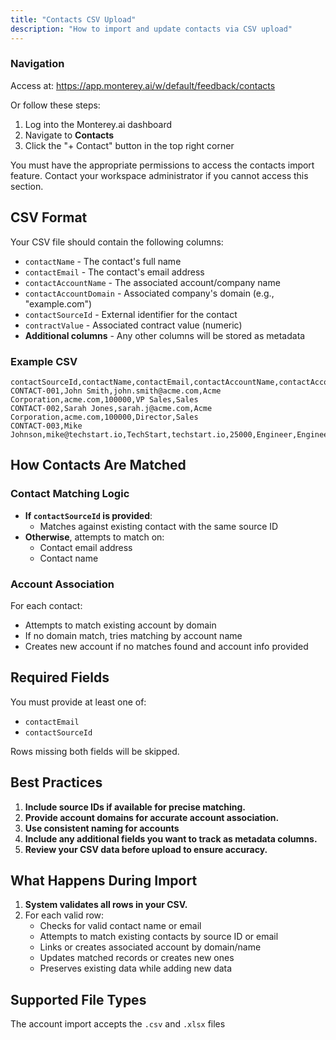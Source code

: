 ```yaml
---
title: "Contacts CSV Upload"
description: "How to import and update contacts via CSV upload"
---
```


### Navigation

Access at: https://app.monterey.ai/w/default/feedback/contacts

Or follow these steps:

1. Log into the Monterey.ai dashboard
2. Navigate to **Contacts**
3. Click the "+ Contact" button in the top right corner

<Note>
  You must have the appropriate permissions to access the contacts import
  feature. Contact your workspace administrator if you cannot access this
  section.
</Note>

## CSV Format

Your CSV file should contain the following columns:

- `contactName` - The contact's full name
- `contactEmail` - The contact's email address
- `contactAccountName` - The associated account/company name
- `contactAccountDomain` - Associated company's domain (e.g., "example.com")
- `contactSourceId` - External identifier for the contact
- `contractValue` - Associated contract value (numeric)
- **Additional columns** - Any other columns will be stored as metadata

### Example CSV

```csv
contactSourceId,contactName,contactEmail,contactAccountName,contactAccountDomain,contractValue,title,department
CONTACT-001,John Smith,john.smith@acme.com,Acme Corporation,acme.com,100000,VP Sales,Sales
CONTACT-002,Sarah Jones,sarah.j@acme.com,Acme Corporation,acme.com,100000,Director,Sales
CONTACT-003,Mike Johnson,mike@techstart.io,TechStart,techstart.io,25000,Engineer,Engineering
```

## How Contacts Are Matched

### Contact Matching Logic

- **If `contactSourceId` is provided**:
  - Matches against existing contact with the same source ID
- **Otherwise**, attempts to match on:
  - Contact email address
  - Contact name

### Account Association

For each contact:

- Attempts to match existing account by domain
- If no domain match, tries matching by account name
- Creates new account if no matches found and account info provided

## Required Fields

You must provide at least one of:

- `contactEmail`
- `contactSourceId`

Rows missing both fields will be skipped.

## Best Practices

1. **Include source IDs if available for precise matching.**
2. **Provide account domains for accurate account association.**
3. **Use consistent naming for accounts**
4. **Include any additional fields you want to track as metadata columns.**
5. **Review your CSV data before upload to ensure accuracy.**

## What Happens During Import

1. **System validates all rows in your CSV.**
2. For each valid row:
   - Checks for valid contact name or email
   - Attempts to match existing contacts by source ID or email
   - Links or creates associated account by domain/name
   - Updates matched records or creates new ones
   - Preserves existing data while adding new data

## Supported File Types

The account import accepts the `.csv` and `.xlsx` files

